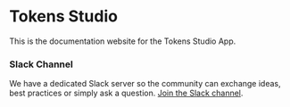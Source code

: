 # Tokens Studio 

This is the documentation website for the Tokens Studio App.



### Slack Channel

We have a dedicated Slack server so the community can exchange ideas, best practices or simply ask a question. [Join the Slack channel](https://www.tokens.studio/slack).
